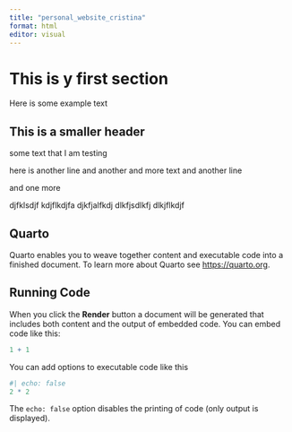 ```yaml
---
title: "personal_website_cristina"
format: html
editor: visual
---
```


# This is y first section

Here is some <span class="blue-text">example<span> text

## This is a smaller header

<p class="blue-text">some text that I am testing<p>
here is another line
[and another and more text]{.blue-text} 
and another line 

and one more 

::: {.blue-text}
djfklsdjf
kdjflkdjfa
djkfjalfkdj
dlkfjsdlkfj
dlkjflkdjf
::: 

## Quarto

Quarto enables you to weave together content and executable code into a finished document. To learn more about Quarto see <https://quarto.org>.

## Running Code

When you click the **Render** button a document will be generated that includes both content and the output of embedded code. You can embed code like this:

```r
1 + 1
```

You can add options to executable code like this

```r
#| echo: false
2 * 2
```

The `echo: false` option disables the printing of code (only output is displayed).
